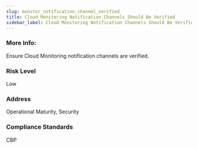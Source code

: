 ```yaml
---
slug: monitor_notification_channel_verified
title: Cloud Monitoring Notification Channels Should Be Verified
sidebar_label: Cloud Monitoring Notification Channels Should Be Verified
---
```


### More Info:

Ensure Cloud Monitoring notification channels are verified.

### Risk Level

Low

### Address

Operational Maturity, Security

### Compliance Standards

CBP

